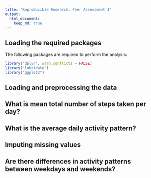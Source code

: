 ```yaml
---
title: "Reproducible Research: Peer Assessment 1"
output: 
  html_document:
    keep_md: true
---
```


## Loading the required packages

The following packages are required to perform the analysis:

```r
library("dplyr", warn.conflicts = FALSE)
library("lubridate")
library("ggplot2")
```

## Loading and preprocessing the data



## What is mean total number of steps taken per day?



## What is the average daily activity pattern?



## Imputing missing values



## Are there differences in activity patterns between weekdays and weekends?
